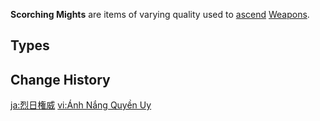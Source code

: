 {{Terminology Infobox
|image        = <gallery>
Item Echo of Scorching Might.png|Echo
Item Remnant Glow of Scorching Might.png|Remnant Glow
Item Dream of Scorching Might.png|Dream
Item Olden Days of Scorching Might.png|Olden Days
</gallery>
|type         = Item Groups
|type2        = Weapon Ascension Materials
|day1         = Wednesday
|day2         = Saturday
|day3         = Sunday
|source1      = Tower of Abject Pride
}}
'''Scorching Mights''' are items of varying quality used to [[Weapon Ascension Materials|ascend]] [[Weapons]].

==Types==
{{Material Quality
|2=Echo of Scorching Might
|3=Remnant Glow of Scorching Might
|4=Dream of Scorching Might
|5=Olden Days of Scorching Might
}}
<!--
==Lore==
-->
==Change History==
{{Change History|3.0}}
<!--
==References==
{{Reflist}}
-->
[[Category:Scorching Mights| ]]

[[ja:烈日権威]]
[[vi:Ánh Nắng Quyền Uy]]